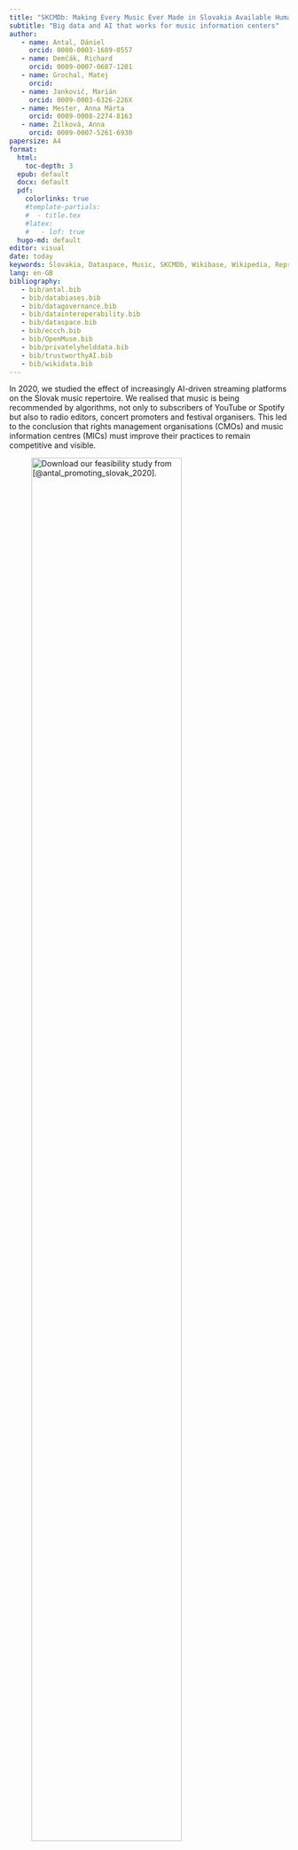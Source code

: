```yaml
---
title: "SKCMDb: Making Every Music Ever Made in Slovakia Available Humans And Autonomous Systems"
subtitle: "Big data and AI that works for music information centers"
author:
   - name: Antal, Dániel
     orcid: 0000-0003-1689-0557
   - name: Demčák, Richard
     orcid: 0009-0007-0687-1201
   - name: Grochal, Matej
     orcid:    
   - name: Jankovič, Marián
     orcid: 0009-0003-6326-226X
   - name: Mester, Anna Márta
     orcid: 0009-0008-2274-8163
   - name: Žilková, Anna
     orcid: 0009-0007-5261-6930
papersize: A4
format:
  html: 
    toc-depth: 3
  epub: default
  docx: default
  pdf:
    colorlinks: true
    #template-partials:
    #  - title.tex
    #latex: 
    #   - lof: true
  hugo-md: default
editor: visual
date: today
keywords: Slovakia, Dataspace, Music, SKCMDb, Wikibase, Wikipedia, Reprex, Hudobné centrum, SOZA
lang: en-GB
bibliography: 
   - bib/antal.bib
   - bib/databiases.bib
   - bib/datagovernance.bib
   - bib/datainteroperability.bib
   - bib/dataspace.bib
   - bib/eccch.bib
   - bib/OpenMuse.bib
   - bib/privatelyhelddata.bib
   - bib/trustworthyAI.bib
   - bib/wikidata.bib
---
```


In 2020, we studied the effect of increasingly AI-driven streaming platforms on the Slovak music repertoire. We realised that music is being recommended by algorithms, not only to subscribers of YouTube or Spotify but also to radio editors, concert promoters and festival organisers. This led to the conclusion that rights management organisations (CMOs) and music information centres (MICs) must improve their practices to remain competitive and visible.

![Download our feasibility study from [@antal_promoting_slovak_2020].](png/omo/20240605_D_Antal_Dataweek_OMO_3.png){width="80%" fig-align="center"}

In the Open Music Europe project[^1], we are building a data infrastructure that aims to coordinate music knowledge (in our demonstration example, Slovak music) stored in various institutional silos and systems. We wanted to “plug in” the database of the MIC Slovak Music Centre (MCS) into a global data system like Wikipedia or Spotify and, at the same time, connect it with the Slovak CMO SOZA and public libraries. This process is overseen by a data science company, Reprex.

[^1]: Open Music Europe (OpenMusE) – An Open, Scalable, Data-to-Policy Pipeline for European Music Ecosystems [@openmuse_2023]

-   [x] WWe want to ensure that a MICs and CMOs have the most accurate information about music. Whenever data is missing or new information has yet to reach their database, we try to look up the data from reliable sources and ensure that it arrives automatically in their system (to be reviewed by a knowledgeable human curator).

-   [x] Make all music in Slovakia visible on all global music systems, encyclopaedia, Europeana and the European Cultural Heritage Cloud. Enable people to locate sheets of works for sale or public lending and show where people can listen to the music in various formats.

-   [x] Provide the information in a dual format: enable a MIC to provide machine-readable, standardised, RDF annotated data to directly support the recommender systems of Spotify, YouTube, Deezer and other platforms.

-   [x] Provide CMOs with a framework to make their members more visible to digital streaming platforms by enrichment, control and processing of available metadata and to also inform radio stations about the potential recordings that count into their local content, thus promoting local CMO members.

As seen from the points made above, this data infrastructure is beneficial to a great degree for all the parties involved.

## European Interoperability Framework for Music

To meet the modern service requirements of 2025, we needed to implement an enhanced implementation of the European Interoperability Framework (EIF) that extends to privately held data. The EIF is a four-layered specification for how to create world-class digital public services. In music, however, the private sector is vital, too. CISAC’s members, the CMOs that register new works, are private parties. To add weight, digital streaming platforms ingest more metadata about music in a week than Europeana Sound over ten years.

![On the European Interoperability Framework see: [@eif_implementation_strategy_en_2017].](png/interoperability/eif_notitle_narrow_en.png){fig-align="center" width="80%"}

To ensure legal and organisational interoperability, the members of the Open Music Consortium (SOZA--Slovak Performing and Mechanical Rights Society, MCS, Reprex) signed a Memorandum of Understanding with the Slovak Ministry of Culture; later, MCS, SOZA and Reprex signed a more technical MoU with the Slovak National Library[^2].

[^2]: See the references [@open_music_europe_sk_mou_2023; @snk_mou_2024]

1.  The aim at the **legal** level was to understand the different rules of business and statistical confidentiality, as well as data protection rules in general. Harmonising the GDPR across a public information body like MCS and a private entity like SOZA is particularly challenging.

2.  On the **organisational** level, we must ensure that different organisations (MCS, SOZA and the national library) understand each other’s data and workflows, for example, in identifying a musical work or a musical group with no legal personality.

3.  On the **semantic** level, we must ensure that the databases of MCS, SOZA, and the national library understand each other.

4.  The **technical** level must ensure that harmonised workflows result in successful data exchanges, given the legal constraints and semantic definitions.

## Music Data Sharing Space

In our system design, we followed two important new European initiatives. In connecting cultural data, *European Collaborative Cloud for Cultural Heritage* (ECCH), and concerning connecting authoritative data across governmental and private systems, we adhere to the novel European data governance regulations[^3].

[^3]: See on the ECCH [@eccch_ex_ante_2022] and the European Music Observatory [@emo_feasibility_2020]; on connecting the (public) European Statistical System with privately-held data: [@ess_position_privately_held_2017; @ess_privately-held-communication_2022]; and as a general legal framework the Open Data Directive and the Data Governance Act [@directive_eu_2019_1024; @data_governance_act_2022].

![](png/omo/20240605_D_Antal_Dataweek_OMO_7.png){width="80%" fig-align="center"}

A **data (sharing) space** is a system that integrates data whenever it is needed, or is permitted, with some labour-intensive aspects of data integration postponed until it is possible to carry them out. In a data sharing space, like Reprex’s Motion Picture Dataspace, we know where the data is in each organisation, we know its format, documentation standards, even known problems and issues. But we only load them into an application, for example, an application that calculates environmental effects or GHG emissions when it is needed and permitted. Our dataspace reduces the work in such scenarios by by setting up automatic matching and mapping generation techniques[^4].

[^4]: You can read more in less technical language about this approach in *Dataspaces: Fundamentals, Principles, and Techniques* [@curry_dataspaces_2020], and in a more technical specification in *Data Sharing Spaces And Interoperability* [@bvda_dataspace_interoperability_2023]. Reprex is an affiliated member of the Big Data Value Association (BVDA).

Wikibase is the software that runs the worlds largest open knowledge graph database, Wikidata, which synchronises knowledge with about 330 (different language) Wikipedias and countless national libraries, music services, and other data sources. Our dataspace is powered by an extended and configured Wikibase system. Wikibase has often been used for authority control; it is also the system of the EU Knowledge Graph[^5].

[^5]: The knowledge graph of the European Union: [@diefenbach:hal-03353225]; use for cultural authority control: [@bianchini_beyond_2021; @fagerving_wikidata_2023]. Our solution: [@antal_grochal_wikimedia].

The most notorious problem plaguing digital services and databases is the unresolved issue of named entity disambiguation. With digital services providing access to over 100 million recordings, we often find dozens of artists or works with the same title. Named-entity ambiguity is confusing for humans and for autonomous AI systems, too.

Our system focuses on harmonising the registration processes of various knowledge organisations, such as libraries and CMOs. We want to ensure that every artist, music group and the manifestation of their work in music recordings and sheets receive a globally unique and persistent identifier. We want to provide new recordings and sheets in at least one public library with a globally used VIAF (and, when applicable, an ISNI) identifier. To support named-entity disambiguation going back to hundreds of years of music creations and events diaries, we are developing trustworthy AI systems that remain strictly under human control in line with the new requirements of the EU’s AI Actt[^6].

[^6]: *Ethics guidelines for trustworthy AI* [@ethics_guidelines_trustworthy_ai_2019]; *Artificial Intelligence Act* [@2024_1689_ai_act_short_en]. We were greatly informed by *Data feminism* [@data_feminism_2020] on the intersectional escalation of data biases that leads to disadvantages to women, small countries, or independent repertoires.

## Disseminating information

Returning to our Feasibility study, we realised that about half of the music streams had data problems. They resulted in late or missed royalty payments. We also realised that almost a fifth of the Slovak repertoire had such low-quality metadata that music recommender systems could not make sense of what their recordings work. We are changing this situation. We want to ensure that we realise if the “Internet knows” misleading information about a work or recording. By modern data-enriching techniques, we ensure that the MCS and SOZA have the most accurate 360° views of the repertoire they represent. By data dissemination, we also guarantee that digital streaming services and search engines are informed about precise and up-to-date knowledge.

![](png/omo/20240605_D_Antal_Dataweek_OMO_6.png){width="100%" fig-align="center"}

-   We carry out health checks on the metadata of artists and labels and highlight missing, potentially misleading, or erroneous information.
-   Utilising Wikidata and Wikipedia, we disseminate the correct information to streaming services and search engines (which rely on knowledge graph technologies and regularly crawl Wikidata.) We are hosting a Wikipedian in Residence to find better cooperation with the Wikipedian community and the curator community of Wikidata.
-   We are building the Slovak Comprehensive Music Database (SKCMDb) that will inform radio stations about the potential recordings that count into their local content (legally stipulated) broadcasting quota, where orchestras can find for purchase or public lending scores of works or where professional and enthusiast audiences find any music ever made in Slovakia.
-   We are designing a new digital distribution model for non-profits and self-releasing artists who need help receiving professional service due to the low commercial value of their culturally valuable works.
-   We are also experimenting with data bias checks to find out about potential algorithmic biases that work against the Slovak repertoire.

{{< pagebreak >}}

## References
